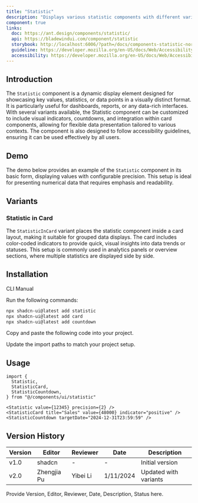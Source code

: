 ```yaml
---
title: "Statistic"
description: "Displays various statistic components with different variants."
component: true
links:
  doc: https://ant.design/components/statistic/
  api: https://bladewindui.com/component/statistic
  storybook: http://localhost:6006/?path=/docs/components-statistic-normal--docs
  guideline: https://developer.mozilla.org/en-US/docs/Web/Accessibility/ARIA/Roles/Status_Role
  accessibility: https://developer.mozilla.org/en-US/docs/Web/Accessibility/ARIA/Roles/Status_Role
---
```


## Introduction

The `Statistic` component is a dynamic display element designed for showcasing key values, statistics, or data points in a visually distinct format. It is particularly useful for dashboards, reports, or any data-rich interfaces. With several variants available, the Statistic component can be customized to include visual indicators, countdowns, and integration within card components, allowing for flexible data presentation tailored to various contexts. The component is also designed to follow accessibility guidelines, ensuring it can be used effectively by all users.

## Demo

The demo below provides an example of the `Statistic` component in its basic form, displaying values with configurable precision. This setup is ideal for presenting numerical data that requires emphasis and readability.

<ComponentPreview
  name="statistic-demo"
  title="Basic Statistic"
  description="A basic statistic component displaying values with precision."
/>

## Variants

### Statistic in Card

<ComponentPreview
  name="statistic-incard"
  title="Statistic in Card"
  description="A statistic component displayed within a card, using color-coded indicators."
/>
The `StatisticInCard` variant places the statistic component inside a card layout,
making it suitable for grouped data displays. The card includes color-coded indicators
to provide quick, visual insights into data trends or statuses. This setup is commonly
used in analytics panels or overview sections, where multiple statistics are displayed
side by side.

## Installation

<Tabs defaultValue="cli">

<TabsList>
  <TabsTrigger value="cli">CLI</TabsTrigger>
  <TabsTrigger value="manual">Manual</TabsTrigger>
</TabsList>

<TabsContent value="cli">

<Steps>

<Step>Run the following commands:</Step>

```bash
npx shadcn-ui@latest add statistic
npx shadcn-ui@latest add card
npx shadcn-ui@latest add countdown
```

</Steps>

</TabsContent>

<TabsContent value="manual">

<Steps>

<Step>Copy and paste the following code into your project.</Step>

<ComponentSource name="statistic" />
<ComponentSource name="card" />
<ComponentSource name="countdown" />

<Step>Update the import paths to match your project setup.</Step>

</Steps>

</TabsContent>

</Tabs>

## Usage

```tsx
import {
  Statistic,
  StatisticCard,
  StatisticCountdown,
} from "@/components/ui/statistic"
```

```tsx
<Statistic value={12345} precision={2} />
<StatisticCard title="Sales" value={48000} indicator="positive" />
<StatisticCountdown targetDate="2024-12-31T23:59:59" />
```

## Version History

| Version | Editor      | Reviewer | Date      | Description           |
| ------- | ----------- | -------- | --------- | --------------------- |
| v1.0    | shadcn      | -        | -         | Initial version       |
| v2.0    | Zhengjia Pu | Yibei Li | 1/11/2024 | Updated with variants |

Provide Version, Editor, Reviewer, Date, Description, Status here.
